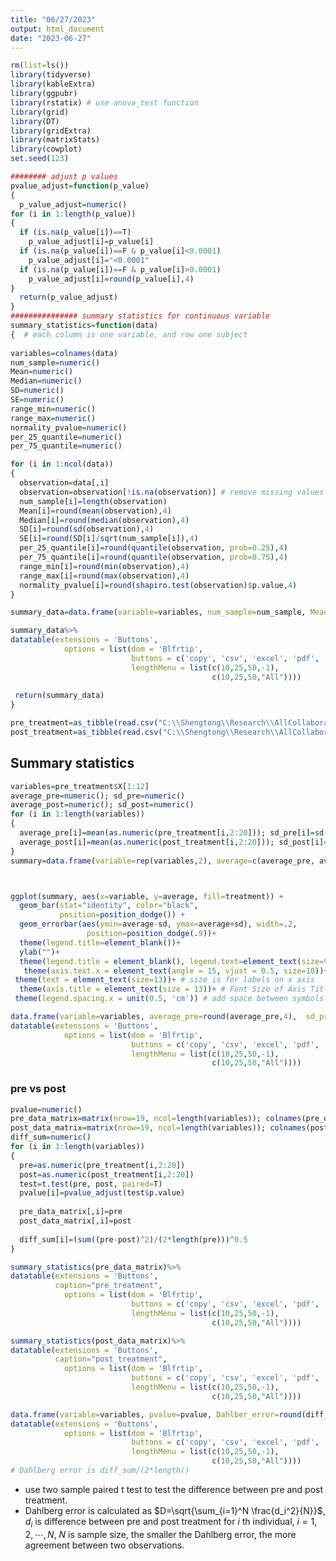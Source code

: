 ```yaml
---
title: "06/27/2023"
output: html_document
date: "2023-06-27"
---
```


```r
rm(list=ls())
library(tidyverse)
library(kableExtra)
library(ggpubr)
library(rstatix) # use anova_test function 
library(grid)
library(DT)
library(gridExtra)
library(matrixStats)
library(cowplot)
set.seed(123)
```




```r
######## adjust p values 
pvalue_adjust=function(p_value)
{
  p_value_adjust=numeric()
for (i in 1:length(p_value))
{
  if (is.na(p_value[i])==T)
    p_value_adjust[i]=p_value[i]
  if (is.na(p_value[i])==F & p_value[i]<0.0001)
    p_value_adjust[i]="<0.0001"
  if (is.na(p_value[i])==F & p_value[i]>0.0001)
    p_value_adjust[i]=round(p_value[i],4)
}
  return(p_value_adjust)
}
############### summary statistics for continuous variable 
summary_statistics=function(data)
{  # each column is one variable, and row one subject 
  
variables=colnames(data)
num_sample=numeric()
Mean=numeric()
Median=numeric()
SD=numeric()
SE=numeric()
range_min=numeric()
range_max=numeric()
normality_pvalue=numeric()
per_25_quantile=numeric()
per_75_quantile=numeric()

for (i in 1:ncol(data))
{
  observation=data[,i]
  observation=observation[!is.na(observation)] # remove missing values 
  num_sample[i]=length(observation)
  Mean[i]=round(mean(observation),4)
  Median[i]=round(median(observation),4)
  SD[i]=round(sd(observation),4)
  SE[i]=round(SD[i]/sqrt(num_sample[i]),4)
  per_25_quantile[i]=round(quantile(observation, prob=0.25),4)
  per_75_quantile[i]=round(quantile(observation, prob=0.75),4)
  range_min[i]=round(min(observation),4)
  range_max[i]=round(max(observation),4)
  normality_pvalue[i]=round(shapiro.test(observation)$p.value,4)
}

summary_data=data.frame(variable=variables, num_sample=num_sample, Mean=Mean, Median=Median, SD=SD, SE=SE,per_25_quantile, per_75_quantile, Range_low=range_min, Range_upper=range_max, normality_pvalue=normality_pvalue)

summary_data%>%
datatable(extensions = 'Buttons',
            options = list(dom = 'Blfrtip',
                           buttons = c('copy', 'csv', 'excel', 'pdf', 'print'),
                           lengthMenu = list(c(10,25,50,-1),
                                             c(10,25,50,"All"))))
  
 return(summary_data) 
}

```

```r
pre_treatment=as_tibble(read.csv("C:\\Shengtong\\Research\\AllCollaboration\\2023\\202306\\Matthew\\Generated Patient List_pretx.csv",stringsAsFactors=FALSE, fileEncoding="latin1", header=T))
post_treatment=as_tibble(read.csv("C:\\Shengtong\\Research\\AllCollaboration\\2023\\202306\\Matthew\\Generated Patient List_postx.csv",stringsAsFactors=FALSE, fileEncoding="latin1", header=T))
```


## Summary statistics 


```r
variables=pre_treatment$X[1:12]
average_pre=numeric(); sd_pre=numeric()
average_post=numeric(); sd_post=numeric()
for (i in 1:length(variables))
{
  average_pre[i]=mean(as.numeric(pre_treatment[i,2:20])); sd_pre[i]=sd(as.numeric(pre_treatment[i,2:20]))
  average_post[i]=mean(as.numeric(post_treatment[i,2:20])); sd_post[i]=sd(as.numeric(post_treatment[i,2:20]))
}
summary=data.frame(variable=rep(variables,2), average=c(average_pre, average_post), sd=c(sd_pre, sd_post), treatment=rep(c("pre", "post"), each=length(variables)))



ggplot(summary, aes(x=variable, y=average, fill=treatment)) + 
  geom_bar(stat="identity", color="black", 
           position=position_dodge()) +
  geom_errorbar(aes(ymin=average-sd, ymax=average+sd), width=.2,
                 position=position_dodge(.9))+
  theme(legend.title=element_blank())+
  ylab("")+
  theme(legend.title = element_blank(), legend.text=element_text(size=9))+theme(legend.position="bottom")+
   theme(axis.text.x = element_text(angle = 15, vjust = 0.5, size=10))+
 theme(text = element_text(size=13))+ # size is for labels on x axis 
  theme(axis.title = element_text(size = 13))+ # Font Size of Axis Titles
 theme(legend.spacing.x = unit(0.5, 'cm')) # add space between symbols in legend

data.frame(variable=variables, average_pre=round(average_pre,4),  sd_pre=round(sd_pre,4),  average_post=round(average_post,4), sd_post=round(sd_post,4))%>%
datatable(extensions = 'Buttons',
            options = list(dom = 'Blfrtip',
                           buttons = c('copy', 'csv', 'excel', 'pdf', 'print'),
                           lengthMenu = list(c(10,25,50,-1),
                                             c(10,25,50,"All"))))
```

### pre vs post 

```r
pvalue=numeric()
pre_data_matrix=matrix(nrow=19, ncol=length(variables)); colnames(pre_data_matrix)=variables 
post_data_matrix=matrix(nrow=19, ncol=length(variables)); colnames(post_data_matrix)=variables
diff_sum=numeric()
for (i in 1:length(variables))
{
  pre=as.numeric(pre_treatment[i,2:20])
  post=as.numeric(post_treatment[i,2:20])
  test=t.test(pre, post, paired=T)
  pvalue[i]=pvalue_adjust(test$p.value)
  
  pre_data_matrix[,i]=pre
  post_data_matrix[,i]=post
  
  diff_sum[i]=(sum((pre-post)^2)/(2*length(pre)))^0.5
}

summary_statistics(pre_data_matrix)%>%
datatable(extensions = 'Buttons',
          caption="pre_treatment",
            options = list(dom = 'Blfrtip',
                           buttons = c('copy', 'csv', 'excel', 'pdf', 'print'),
                           lengthMenu = list(c(10,25,50,-1),
                                             c(10,25,50,"All"))))

summary_statistics(post_data_matrix)%>%
datatable(extensions = 'Buttons',
          caption="post_treatment",
            options = list(dom = 'Blfrtip',
                           buttons = c('copy', 'csv', 'excel', 'pdf', 'print'),
                           lengthMenu = list(c(10,25,50,-1),
                                             c(10,25,50,"All"))))

data.frame(variable=variables, pvalue=pvalue, Dahlber_error=round(diff_sum,4))%>%
datatable(extensions = 'Buttons',
            options = list(dom = 'Blfrtip',
                           buttons = c('copy', 'csv', 'excel', 'pdf', 'print'),
                           lengthMenu = list(c(10,25,50,-1),
                                             c(10,25,50,"All"))))
# Dahlberg error is diff_sum/(2*length()

```

* use two sample paired t test to test the difference between pre and post treatment. 
* Dahlberg error is calculated as $D=\sqrt{\sum_{i=1}^N \frac{d_i^2}{N}}$, $d_i$ is difference between pre and post treatment for $i$ th individual, $i=1, 2, \cdots, N$, $N$ is sample size, the smaller the Dahlberg error, the more agreement between two observations. 